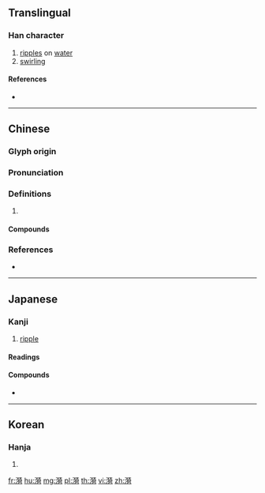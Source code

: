 ==Translingual==

===Han character===
{{Han char|rn=85|rad=水|as=11|sn=14|four=34121|canj=EKHR|ids=⿰氵猗}}

# [[ripple]]s on [[water]]
# [[swirling]]

====References====
* {{Han ref|kx=0646.300|dkj=18164|dj=1056.090|hdz=31727.020|uh=6F2A|ud=28458|bh=BAAC|bd=47788}}

----

==Chinese==
{{zh-forms}}

===Glyph origin===
{{Han etym}}

===Pronunciation===
{{zh-pron
|m=yī
|c=ji1,ji2
|mc=y
|oc=y
|cat=
}}

===Definitions===
{{zh-hanzi}}

# {{rfdef|zh}}

====Compounds====
{{zh-der|淪漪|漣漪|漪漣}}

===References===
* {{R:yue:Hanzi}}

----

==Japanese==

===Kanji===
{{ja-kanji|rs=水11}}

# [[ripple]]

====Readings====
{{ja-readings|goon=[[い]] (i)|kanon=[[い]] (i)|kun=[[なみ]] (nami)}}

====Compounds====
* {{ja-r|漣漪|れんい|[[ripple]]}}

----

==Korean==

===Hanja===
{{ko-hanja|hangeul=의|eumhun=|rv=ui|mr=ŭi|y=uy}}

# {{defn|lang=ko|sort=水11}}

[[fr:漪]]
[[hu:漪]]
[[mg:漪]]
[[pl:漪]]
[[th:漪]]
[[vi:漪]]
[[zh:漪]]
